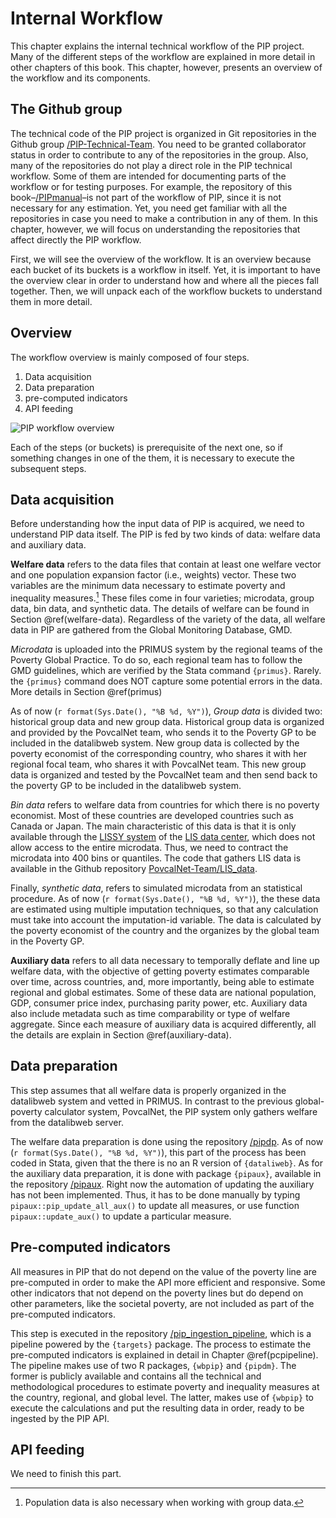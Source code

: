 # Internal Workflow

This chapter explains the internal technical workflow of the PIP project. Many
of the different steps of the workflow are explained in more detail in other
chapters of this book. This chapter, however, presents an overview of the
workflow and its components.

## The Github group

The technical code of the PIP project is organized in Git repositories in the
Github group [/PIP-Technical-Team](https://github.com/PIP-Technical-Team). You
need to be granted collaborator status in order to contribute to any of the
repositories in the group. Also, many of the repositories do not play a direct
role in the PIP technical workflow. Some of them are intended for documenting
parts of the workflow or for testing purposes. For example, the repository of
this book--[/PIPmanual](https://github.com/PIP-Technical-Team/PIPmanual)--is not
part of the workflow of PIP, since it is not necessary for any estimation. Yet,
you need get familiar with all the repositories in case you need to make a
contribution in any of them. In this chapter, however, we will focus on
understanding the repositories that affect directly the PIP workflow.

First, we will see the overview of the workflow. It is an overview because each
bucket of its buckets is a workflow in itself. Yet, it is important to have the
overview clear in order to understand how and where all the pieces fall
together. Then, we will unpack each of the workflow buckets to understand them
in more detail.

## Overview

The workflow overview is mainly composed of four steps.

1.  Data acquisition
2.  Data preparation
3.  pre-computed indicators
4.  API feeding

![](img/PIP_workflow_overview.png "PIP workflow overview")

Each of the steps (or buckets) is prerequisite of the next one, so if something
changes in one of the them, it is necessary to execute the subsequent steps.

## Data acquisition

Before understanding how the input data of PIP is acquired, we need to
understand PIP data itself. The PIP is fed by two kinds of data: welfare data
and auxiliary data.

**Welfare data** refers to the data files that contain at least one welfare
vector and one population expansion factor (i.e., weights) vector. These two
variables are the minimum data necessary to estimate poverty and inequality
measures.[^internal_workflow-1] These files come in four varieties; microdata,
group data, bin data, and synthetic data. The details of welfare can be found in
Section \@ref(welfare-data). Regardless of the variety of the data, all welfare
data in PIP are gathered from the Global Monitoring Database, GMD.

[^internal_workflow-1]: Population data is also necessary when working with
    group data.

*Microdata* is uploaded into the PRIMUS system by the regional teams of the
Poverty Global Practice. To do so, each regional team has to follow the GMD
guidelines, which are verified by the Stata command `{primus}`. Rarely. the
`{primus}` command does NOT capture some potential errors in the data. More
details in Section \@ref(primus)

As of now (`r format(Sys.Date(), "%B %d, %Y")`), *Group data* is divided two:
historical group data and new group data. Historical group data is organized and
provided by the PovcalNet team, who sends it to the Poverty GP to be included in
the datalibweb system. New group data is collected by the poverty economist of
the corresponding country, who shares it with her regional focal team, who
shares it with PovcalNet team. This new group data is organized and tested by
the PovcalNet team and then send back to the poverty GP to be included in the
datalibweb system.

*Bin data* refers to welfare data from countries for which there is no poverty
economist. Most of these countries are developed countries such as Canada or
Japan. The main characteristic of this data is that it is only available through
the [LISSY system](https://www.lisdatacenter.org/data-access/lissy/) of the [LIS
data center](https://www.lisdatacenter.org/), which does not allow access to the
entire microdata. Thus, we need to contract the microdata into 400 bins or
quantiles. The code that gathers LIS data is available in the Github repository
[PovcalNet-Team/LIS_data](https://github.com/PovcalNet-Team/LIS_data).

Finally, *synthetic data*, refers to simulated microdata from an statistical
procedure. As of now (`r format(Sys.Date(), "%B %d, %Y")`), the these data are
estimated using multiple imputation techniques, so that any calculation must
take into account the imputation-id variable. The data is calculated by the
poverty economist of the country and the organizes by the global team in the
Poverty GP.

**Auxiliary data** refers to all data necessary to temporally deflate and line
up welfare data, with the objective of getting poverty estimates comparable over
time, across countries, and, more importantly, being able to estimate regional
and global estimates. Some of these data are national population, GDP, consumer
price index, purchasing parity power, etc. Auxiliary data also include metadata
such as time comparability or type of welfare aggregate. Since each measure of
auxiliary data is acquired differently, all the details are explain in Section
\@ref(auxiliary-data).

## Data preparation

This step assumes that all welfare data is properly organized in the datalibweb
system and vetted in PRIMUS. In contrast to the previous global-poverty
calculator system, PovcalNet, the PIP system only gathers welfare from the
datalibweb server.

The welfare data preparation is done using the repository
[/pipdp](https://github.com/PIP-Technical-Team/pipdp). As of now
(`r format(Sys.Date(), "%B %d, %Y")`), this part of the process has been coded
in Stata, given that the there is no an R version of `{dataliweb}`. As for the
auxiliary data preparation, it is done with package `{pipaux}`, available in the
repository [/pipaux](https://github.com/PIP-Technical-Team/pipaux). Right now
the automation of updating the auxiliary has not been implemented. Thus, it has
to be done manually by typing `pipaux::pip_update_all_aux()` to update all
measures, or use function `pipaux::update_aux()` to update a particular measure.

## Pre-computed indicators

All measures in PIP that do not depend on the value of the poverty line are
pre-computed in order to make the API more efficient and responsive. Some other
indicators that not depend on the poverty lines but do depend on other
parameters, like the societal poverty, are not included as part of the
pre-computed indicators.

This step is executed in the repository
[/pip_ingestion_pipeline](https://github.com/PIP-Technical-Team/pip_ingestion_pipeline),
which is a pipeline powered by the `{targets}` package. The process to estimate
the pre-computed indicators is explained in detail in Chapter \@ref(pcpipeline).
The pipeline makes use of two R packages, `{wbpip}` and `{pipdm}`. The former is
publicly available and contains all the technical and methodological procedures
to estimate poverty and inequality measures at the country, regional, and global
level. The latter, makes use of `{wbpip}` to execute the calculations and put
the resulting data in order, ready to be ingested by the PIP API.

## API feeding

We need to finish this part.

